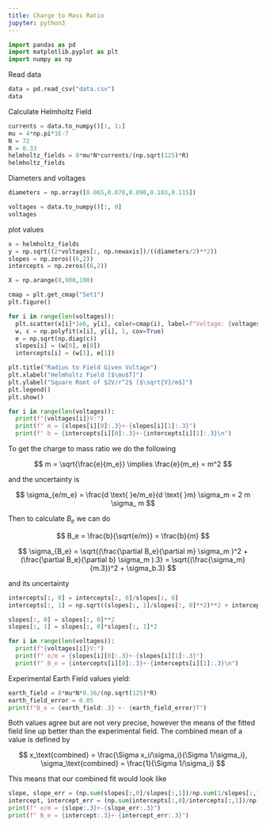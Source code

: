 ```yaml
---
title: Charge to Mass Ratio
jupyter: python3
---
```


```python
import pandas as pd
import matplotlib.pyplot as plt
import numpy as np
```

Read data

```python
data = pd.read_csv("data.csv")
data
```

Calculate Helmholtz Field

```python
currents = data.to_numpy()[:, 1:]
mu = 4*np.pi*1E-7
N = 72
R = 0.33
helmholtz_fields = 8*mu*N*currents/(np.sqrt(125)*R)
helmholtz_fields
```

Diameters and voltages 

```python
diameters = np.array([0.065,0.078,0.090,0.103,0.115])

voltages = data.to_numpy()[:, 0]
voltages
```

plot values

```python
x = helmholtz_fields
y = np.sqrt((2*voltages[:, np.newaxis])/((diameters/2)**2))
slopes = np.zeros((6,2))
intercepts = np.zeros((6,2))

X = np.arange(0,900,100)

cmap = plt.get_cmap("Set1")
plt.figure()

for i in range(len(voltages)):
  plt.scatter(x[i]*1e6, y[i], color=cmap(i), label=f"Voltage: {voltages[i]}V")
  w, c = np.polyfit(x[i], y[i], 1, cov=True)
  e = np.sqrt(np.diag(c)) 
  slopes[i] = (w[0], e[0]) 
  intercepts[i] = (w[1], e[1]) 

plt.title("Radius to Field Given Voltage")
plt.xlabel("Helmholtz Field [$\mu$T]")
plt.ylabel("Square Root of $2V/r^2$ [$\sqrt{V}/m$]")
plt.legend()
plt.show()

for i in range(len(voltages)):
  print(f"{voltages[i]}V:")
  print(f" m = {slopes[i][0]:.3}+-{slopes[i][1]:.3}")
  print(f" b = {intercepts[i][0]:.3}+-{intercepts[i][1]:.3}\n")
```

To get the charge to mass ratio we do the following

$$
m = \sqrt{\frac{e}{m_e}} \implies \frac{e}{m_e} = m^2
$$

and the uncertainty is

$$
\sigma_{e/m_e} = \frac{d \text{ }e/m_e}{d \text{ }m} \sigma_m = 2 m \sigma_ m
$$

Then to calculate $B_e$ we can do 

$$
B_e = \frac{b}{\sqrt{e/m}} = \frac{b}{m}
$$

$$
\sigma_{B_e} = \sqrt{(\frac{\partial B_e}{\partial m} \sigma_m )^2 + (\frac{\partial B_e}{\partial b} \sigma_m ).3} = \sqrt{(\frac{\sigma_m}{m.3})^2 + \sigma_b.3}
$$

and its uncertainty

```python
intercepts[:, 0] = intercepts[:, 0]/slopes[:, 0]
intercepts[:, 1] = np.sqrt((slopes[:, 1]/slopes[:, 0]**2)**2 + intercepts[:, 1]**2)

slopes[:, 0] = slopes[:, 0]**2
slopes[:, 1] = slopes[:, 0]*slopes[:, 1]*2

for i in range(len(voltages)):
  print(f"{voltages[i]}V:")
  print(f" e/m = {slopes[i][0]:.3}+-{slopes[i][1]:.3}")
  print(f" B_e = {intercepts[i][0]:.3}+-{intercepts[i][1]:.3}\n")
```

Experimental Earth Field values yield:

```python
earth_field = 8*mu*N*0.36/(np.sqrt(125)*R)
earth_field_error = 0.05
print(f"B_e = {earth_field:.3} +- {earth_field_error}T")
```

Both values agree but are not very precise, however the means of the fitted field line up better than the experimental field. The combined mean of a value is defined by

$$
x_\text{combined} = \frac{\Sigma x_i/\sigma_i}{\Sigma 1/\sigma_i},
\sigma_\text{combined} = \frac{1}{\Sigma 1/\sigma_i} 
$$

This means that our combined fit would look like

```python
slope, slope_err = (np.sum(slopes[:,0]/slopes[:,1])/np.sum(1/slopes[:,1]),1/np.sum(1/slopes[:,1]))
intercept, intercept_err = (np.sum(intercepts[:,0]/intercepts[:,1])/np.sum(1/intercepts[:,1]),1/np.sum(1/intercepts[:,1]))
print(f" e/m = {slope:.3}+-{slope_err:.3}")
print(f" B_e = {intercept:.3}+-{intercept_err:.3}")
```
